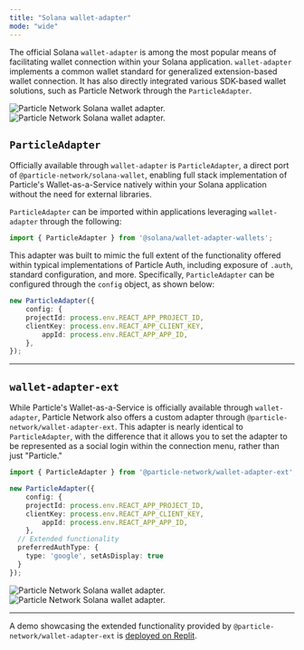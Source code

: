 ```yaml
---
title: "Solana wallet-adapter"
mode: "wide"
---
```


The official Solana `wallet-adapter` is among the most popular means of facilitating wallet connection within your Solana application. `wallet-adapter`  implements a common wallet standard for generalized extension-based wallet connection. It has also directly integrated various SDK-based wallet solutions, such as Particle Network through the `ParticleAdapter`.

<img
  className="block dark:hidden"
  src="/resources/quickstart/connection-kits/images/solana.png"
  alt="Particle Network Solana wallet adapter."
/>
<img
  className="hidden dark:block"
  src="/resources/quickstart/connection-kits/images/solana.png"
  alt="Particle Network Solana wallet adapter."
/>

## `ParticleAdapter`

Officially available through `wallet-adapter` is `ParticleAdapter`, a direct port of `@particle-network/solana-wallet`, enabling full stack implementation of Particle's Wallet-as-a-Service natively within your Solana application without the need for external libraries.

`ParticleAdapter` can be imported within applications leveraging `wallet-adapter` through the following:

```typescript
import { ParticleAdapter } from '@solana/wallet-adapter-wallets';
```

This adapter was built to mimic the full extent of the functionality offered within typical implementations of Particle Auth, including exposure of `.auth`, standard configuration, and more. Specifically, `ParticleAdapter` can be configured through the `config` object, as shown below:

```typescript
new ParticleAdapter({
	config: {
  	projectId: process.env.REACT_APP_PROJECT_ID,
  	clientKey: process.env.REACT_APP_CLIENT_KEY,
		appId: process.env.REACT_APP_APP_ID,
	},
});
```

***

## `wallet-adapter-ext`

While Particle's Wallet-as-a-Service is officially available through `wallet-adapter`, Particle Network also offers a custom adapter through `@particle-network/wallet-adapter-ext`. This adapter is nearly identical to `ParticleAdapter`, with the difference that it allows you to set the adapter to be represented as a social login within the connection menu, rather than just "Particle."

```typescript
import { ParticleAdapter } from '@particle-network/wallet-adapter-ext';

new ParticleAdapter({
	config: {
  	projectId: process.env.REACT_APP_PROJECT_ID,
  	clientKey: process.env.REACT_APP_CLIENT_KEY,
		appId: process.env.REACT_APP_APP_ID,
	},
  // Extended functionality
  preferredAuthType: {
  	type: 'google', setAsDisplay: true
  }
});
```

<img
  className="block dark:hidden"
  src="/resources/quickstart/connection-kits/images/solana-adapter.png"
  alt="Particle Network Solana wallet adapter."
/>
<img
  className="hidden dark:block"
  src="/resources/quickstart/connection-kits/images/solana-adapter.png"
  alt="Particle Network Solana wallet adapter."
/>


***



<Tip>A demo showcasing the extended functionality provided by `@particle-network/wallet-adapter-ext` is [deployed on Replit](https://particle-adapter-proposition.replit.app).</Tip>
